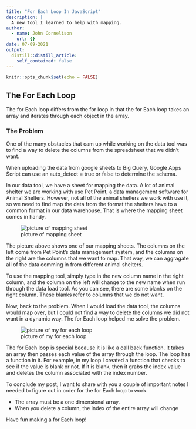 ```yaml
---
title: "For Each Loop In JavaScript"
description: |
  A new tool I learned to help with mapping.
author:
  - name: John Cornelison
    url: {}
date: 07-09-2021
output:
  distill::distill_article:
    self_contained: false
---
```



```r
knitr::opts_chunk$set(echo = FALSE)
```


## The For Each Loop

The for Each loop differs from the for loop in that the for Each loop takes an array and iterates through each object in the array. 

### The Problem

One of the many obstacles that cam up while working on the data tool was to find a way to delete the columns from the spreadsheet that we didn't want. 

When uploading the data from google sheets to Big Query, Google Apps Script can use an auto_detect = true or false to determine the schema. 

In our data tool, we have a sheet for mapping the data. A lot of animal shelter we are working with use Pet Point, a data management software for Animal Shelters. However, not all of the animal shetlers we work with use it, so we need to find map the data from the format the shelters have to a common format in our data warehouse. That is where the mapping sheet comes in handy.  

![picture of mapping sheet](C:/Users/johnc/Documents/BYUI/School/Spring 2021/Senior Project/cornelisonj.github.io/_posts/2021-07-09-for-each-loop-in-javascript/blog_post_three_image_one.PNG "Mapping Sheet")

The picture above shows one of our mapping sheets. The columns on the left come from Pet Point's data management system, and the columns on the right are the columns that we want to map. That way, we can aggragate all of the data comming in from different animal shelters.

To use the mapping tool, simply type in the new column name in the right column, and the column on the left will change to the new name when run through the data load tool. As you can see, there are some blanks on the right column. These blanks refer to columns that we do not want. 

Now, back to the problem. When I would load the data tool, the columns would map over, but I could not find a way to delete the columns we did not want in a dynamic way. The for Each loop helped me solve the problem.

![picture of my for each loop](C:/Users/johnc/Documents/BYUI/School/Spring 2021/Senior Project/cornelisonj.github.io/_posts/2021-07-09-for-each-loop-in-javascript/blog_post_three_image_two.PNG "For Each Loop")

The for Each loop is special because it is like a call back function. It takes an array then passes each value of the array through the loop. The loop has a function in it. For example, in my loop I created a function that checks to see if the value is blank or not. If it is blank, then it grabs the index value and deletes the column associated with the index number.

To conclude my post, I want to share with you a couple of important notes I needed to figure out in order for the for Each loop to work. 

  * The array must be a one dimensional array. 
  * When you delete a column, the index of the entire array will change

Have fun making a for Each loop!







### 

